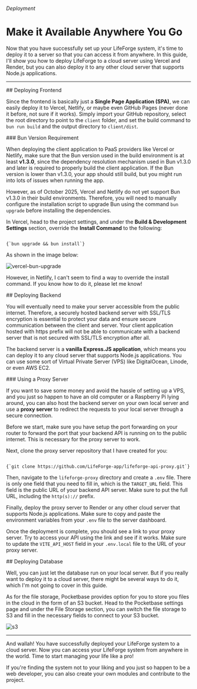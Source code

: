 

###### Deployment

# Make it Available Anywhere You Go

Now that you have successfully set up your LifeForge system, it's time to deploy it to a server so that you can access it from anywhere. In this guide, I'll show you how to deploy LifeForge to a cloud server using Vercel and Render, but you can also deploy it to any other cloud server that supports Node.js applications.

---

<section id="deploying-frontend">
## Deploying Frontend

Since the frontend is basically just a **Single Page Application (SPA)**, we can easily deploy it to Vercel, Netlify, or maybe even GitHub Pages (never done it before, not sure if it works). Simply import your GitHub repository, select the root directory to point to the <code>client</code> folder, and set the build command to <code>bun run build</code> and the output directory to <code>client/dist</code>.


<Warning>
### Bun Version Requirement

When deploying the client application to PaaS providers like Vercel or Netlify, make sure that the Bun version used in the build environment is at least **v1.3.0**, since the dependency resolution mechanism used in Bun v1.3.0 and later is required to properly build the client application. If the Bun version is lower than v1.3.0, your app should still build, but you might run into lots of issues when running the app.

However, as of October 2025, Vercel and Netlify do not yet support Bun v1.3.0 in their build environments. Therefore, you will need to manually configure the installation script to upgrade Bun using the command <code>bun upgrade</code> before installing the dependencies.

In Vercel, head to the project settings, and under the **Build & Development Settings** section, override the **Install Command** to the following:

<Code language="bash">
{`bun upgrade && bun install`}
</Code>

As shown in the image below:

![vercel-bun-upgrade](https://raw.githubusercontent.com/Lifeforge-app/lifeforge-docs-media/main/assets/deployment/install-command.webp)

However, in Netlify, I can't seem to find a way to override the install command. If you know how to do it, please let me know!
</Warning>
</section>

<section id="deploying-backend">
## Deploying Backend

You will eventually need to make your server accessible from the public internet. Therefore, a securely hosted backend server with SSL/TLS encryption is essential to protect your data and ensure secure communication between the client and server. Your client application hosted with https prefix will not be able to communicate with a backend server that is not secured with SSL/TLS encryption after all.

The backend server is a **vanilla Express.JS application**, which means you can deploy it to any cloud server that supports Node.js applications. You can use some sort of Virtual Private Server (VPS) like DigitalOcean, Linode, or even AWS EC2. 

<Note>
### Using a Proxy Server

If you want to save some money and avoid the hassle of setting up a VPS, and you just so happen to have an old computer or a Raspberry Pi lying around, you can also host the backend server on your own local server and use a **proxy server** to redirect the requests to your local server through a secure connection.

Before we start, make sure you have setup the port forwarding on your router to forward the port that your backend API is running on to the public internet. This is necessary for the proxy server to work.

Next, clone the proxy server repository that I have created for you:

<Code language="bash">
{`git clone https://github.com/LifeForge-app/lifeforge-api-proxy.git`}
</Code>

Then, navigate to the <code>lifeforge-proxy</code> directory and create a <code>.env</code> file. There is only one field that you need to fill in, which is the <code>TARGET_URL</code> field. This field is the public URL of your backend API server. Make sure to put the full URL, including the <code>http(s)://</code> prefix.

Finally, deploy the proxy server to Render or any other cloud server that supports Node.js applications. Make sure to copy and paste the environment variables from your <code>.env</code> file to the server dashboard.

Once the deployment is complete, you should see a link to your proxy server. Try to access your API using the link and see if it works. Make sure to update the <code>VITE_API_HOST</code> field in your <code>.env.local</code> file to the URL of your proxy server.
</Note>
</section>

<section id="deploying-database">
## Deploying Database

Well, you can just let the database run on your local server. But if you really want to deploy it to a cloud server, there might be several ways to do it, which I'm not going to cover in this guide.

As for the file storage, Pocketbase provides option for you to store you files in the cloud in the form of an S3 bucket. Head to the Pocketbase settings page and under the File Storage section, you can switch the file storage to S3 and fill in the necessary fields to connect to your S3 bucket.

![s3](https://raw.githubusercontent.com/Lifeforge-app/lifeforge-docs-media/main/assets/deployment/s3.webp)

</section>

---

And wallah! You have successfully deployed your LifeForge system to a cloud server. Now you can access your LifeForge system from anywhere in the world. Time to start managing your life like a pro!

<CustomLink to="/user-guide/modules" text="Learn more about Modules" />


If you're finding the system not to your liking and you just so happen to be a web developer, you can also create your own modules and contribute to the project.

<CustomLink to="/contribution" text="Learn more about Contribution" />
